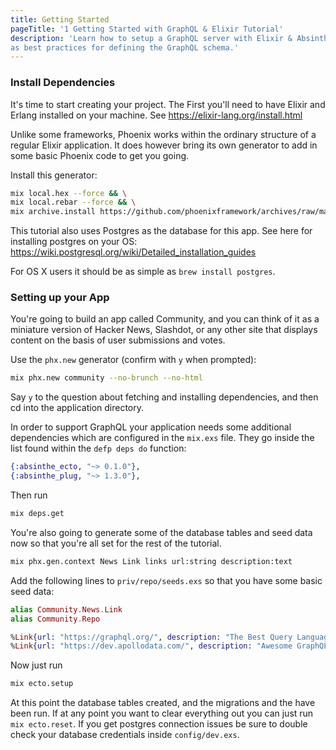 ```yaml
---
title: Getting Started
pageTitle: '1 Getting Started with GraphQL & Elixir Tutorial'
description: 'Learn how to setup a GraphQL server with Elixir & Absinthe as well
as best practices for defining the GraphQL schema.'
---
```


### Install Dependencies

It's time to start creating your project. The First you'll need to have Elixir and
Erlang installed on your machine. See https://elixir-lang.org/install.html

Unlike some frameworks, Phoenix works within the ordinary structure of a regular
Elixir application. It does however bring its own generator to add in some basic
Phoenix code to get you going.

Install this generator:

```bash
mix local.hex --force && \
mix local.rebar --force && \
mix archive.install https://github.com/phoenixframework/archives/raw/master/phx_new.ez
```

This tutorial also uses Postgres as the database for this app. See here for
installing postgres on your OS: https://wiki.postgresql.org/wiki/Detailed_installation_guides

For OS X users it should be as simple as `brew install postgres`.

### Setting up your App

You're going to build an app called Community, and you can think of it as a
miniature version of Hacker News, Slashdot, or any other site that displays
content on the basis of user submissions and votes.

Use the `phx.new` generator (confirm with `y` when prompted):

```bash
mix phx.new community --no-brunch --no-html
```

Say `y` to the question about fetching and installing dependencies, and then cd
into the application directory.

In order to support GraphQL your application needs some additional dependencies
which are configured in the `mix.exs` file. They go inside the list found within
the `defp deps do` function:

```elixir
{:absinthe_ecto, "~> 0.1.0"},
{:absinthe_plug, "~> 1.3.0"},
```

Then run

```bash
mix deps.get
```

You're also going to generate some of the database tables and seed data now
so that you're all set for the rest of the tutorial.

```bash
mix phx.gen.context News Link links url:string description:text
```

Add the following lines to `priv/repo/seeds.exs` so that you have some
basic seed data:

```elixir
alias Community.News.Link
alias Community.Repo

%Link{url: "https://graphql.org/", description: "The Best Query Language"} |> Repo.insert!
%Link{url: "https://dev.apollodata.com/", description: "Awesome GraphQL Client"} |> Repo.insert!
```

Now just run

```bash
mix ecto.setup
```

At this point the database tables created, and the migrations and the have been run.
If at any point you want to clear everything out you can just run `mix ecto.reset`.
If you get postgres connection issues be sure to double check your database credentials
inside `config/dev.exs`.

